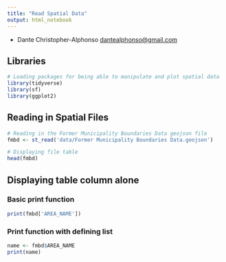 ```yaml
---
title: "Read Spatial Data"
output: html_notebook
---
```

* Dante Christopher-Alphonso <dantealphonso@gmail.com>

## Libraries
```r
# Loading packages for being able to manipulate and plot spatial data
library(tidyverse)
library(sf)
library(ggplot2)
```

## Reading in Spatial Files
```r
# Reading in the Former Municipality Boundaries Data geojson file
fmbd <- st_read('data/Former Municipality Boundaries Data.geojson')

# Displaying file table
head(fmbd)
```
## Displaying table column alone
### Basic print function
```r
print(fmbd['AREA_NAME'])
```
### Print function with defining list
```r
name <- fmbd$AREA_NAME
print(name)
```
